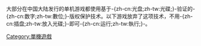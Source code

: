 大部分在中国大陆发行的单机游戏都使用基于-{zh-cn:光盘;zh-tw:光碟;}-验证的-{zh-cn:数字;zh-tw:數位;}-版权保护技术。以下游戏放弃了这项技术，不用-{zh-cn:插盘;zh-tw:放入光碟;}-即可-{zh-cn:运行;zh-tw:執行;}-。

[[Category:單機遊戲|Category:單機遊戲]]